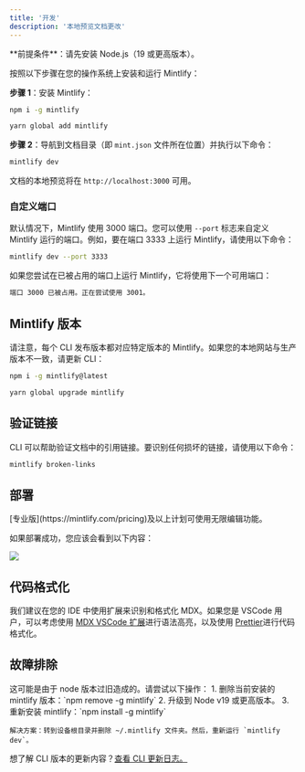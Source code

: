 ```yaml
---
title: '开发'
description: '本地预览文档更改'
---
```


<Info>
  **前提条件**：请先安装 Node.js（19 或更高版本）。
</Info>

按照以下步骤在您的操作系统上安装和运行 Mintlify：

**步骤 1**：安装 Mintlify：
<CodeGroup>
  ```bash npm
  npm i -g mintlify
  ```
```bash yarn
yarn global add mintlify
```
</CodeGroup>

**步骤 2**：导航到文档目录（即 `mint.json` 文件所在位置）并执行以下命令：
```bash
mintlify dev
```

文档的本地预览将在 `http://localhost:3000` 可用。

### 自定义端口

默认情况下，Mintlify 使用 3000 端口。您可以使用 `--port` 标志来自定义 Mintlify 运行的端口。例如，要在端口 3333 上运行 Mintlify，请使用以下命令：
```bash
mintlify dev --port 3333
```

如果您尝试在已被占用的端口上运行 Mintlify，它将使用下一个可用端口：
```md
端口 3000 已被占用。正在尝试使用 3001。
```

## Mintlify 版本

请注意，每个 CLI 发布版本都对应特定版本的 Mintlify。如果您的本地网站与生产版本不一致，请更新 CLI：
<CodeGroup>
```bash npm
npm i -g mintlify@latest
```
```bash yarn
yarn global upgrade mintlify
```
</CodeGroup>

## 验证链接

CLI 可以帮助验证文档中的引用链接。要识别任何损坏的链接，请使用以下命令：
```bash
mintlify broken-links
```

## 部署

<Tip>
  [专业版](https://mintlify.com/pricing)及以上计划可使用无限编辑功能。
</Tip>

如果部署成功，您应该会看到以下内容：
<Frame>
  <img src="/images/checks-passed.png" style={{ borderRadius: '0.5rem' }} />
</Frame>

## 代码格式化

我们建议在您的 IDE 中使用扩展来识别和格式化 MDX。如果您是 VSCode 用户，可以考虑使用 [MDX VSCode 扩展](https://marketplace.visualstudio.com/items?itemName=unifiedjs.vscode-mdx)进行语法高亮，以及使用 [Prettier](https://marketplace.visualstudio.com/items?itemName=esbenp.prettier-vscode)进行代码格式化。

## 故障排除

<AccordionGroup>
  <Accordion title='错误：无法使用 darwin-arm64 运行时加载"sharp"模块'>
    这可能是由于 node 版本过旧造成的。请尝试以下操作：
    1. 删除当前安装的 mintlify 版本：`npm remove -g mintlify`
    2. 升级到 Node v19 或更高版本。
    3. 重新安装 mintlify：`npm install -g mintlify`
  </Accordion>
  <Accordion title="问题：遇到未知错误">
  
    解决方案：转到设备根目录并删除 ~/.mintlify 文件夹。然后，重新运行 `mintlify dev`。
  </Accordion>
</AccordionGroup>

想了解 CLI 版本的更新内容？[查看 CLI 更新日志。](https://www.npmjs.com/package/mintlify?activeTab=versions)